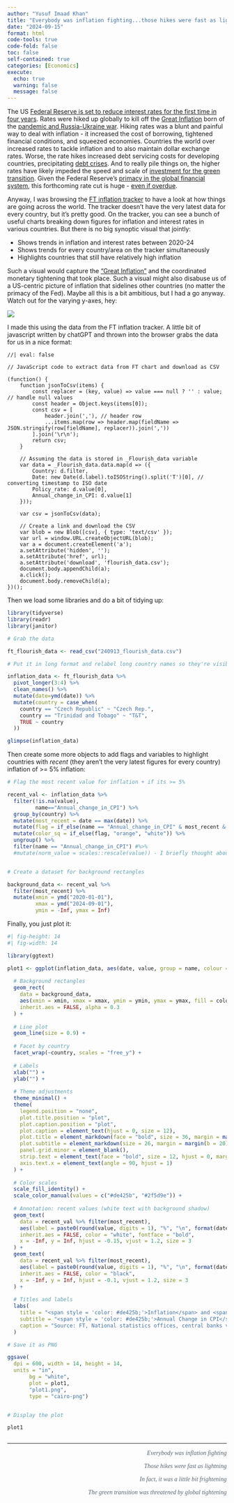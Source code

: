 ```yaml
---
author: "Yusuf Imaad Khan"
title: "Everybody was inflation fighting...those hikes were fast as lightning"
date: "2024-09-15"
format: html 
code-tools: true
code-fold: false
toc: false
self-contained: true
categories: [Economics]
execute:
  echo: true
  warning: false
  message: false
---
```


The US [Federal Reserve is set to reduce interest rates for the first time in four years](https://www.ft.com/content/a6e5cafe-01fa-4291-a7ba-f2b132ef6879). Rates were hiked up globally to kill off the [Great Inflation](https://www.ft.com/content/2ee6364e-3d48-447c-9b37-659d0f36d656) born of the [pandemic and Russia-Ukraine war](https://conference.nber.org/conf_papers/f197647.pdf). Hiking rates was a blunt and painful way to deal with inflation - it increased the cost of borrowing, tightened financial conditions, and squeezed economies. Countries the world over increased rates to tackle inflation and to also maintain dollar exchange rates. Worse, the rate hikes increased debt servicing costs for developing countries, precipitating [debt crises](https://jacobin.com/2022/06/developing-world-dollar-debt-crisis-inflation). And to really pile things on, the higher rates have likely impeded the speed and scale of [investment for the green transition](https://jacobin.com/2024/08/federal-reserve-rates-climate-inflation). Given the Federal Reserve's [primacy in the global financial system](https://www.phenomenalworld.org/analysis/the-imperial-fed/), this forthcoming rate cut is huge - [even if overdue](https://jacobin.com/2024/08/federal-reserve-rates-climate-inflation).

Anyway, I was browsing the [FT inflation tracker](https://www.ft.com/content/088d3368-bb8b-4ff3-9df7-a7680d4d81b2) to have a look at how things are going across the world. The tracker doesn't have the very latest data for every country, but it's pretty good. On the tracker, you can see a bunch of useful charts breaking down figures for inflation and interest rates in various countries. But there is no big synoptic visual that jointly:

-   Shows trends in inflation and interest rates between 2020-24
-   Shows trends for every country/area on the tracker simultaneously
-   Highlights countries that still have relatively high inflation

Such a visual would capture the ["Great Inflation"](https://www.ft.com/content/2ee6364e-3d48-447c-9b37-659d0f36d656) and the coordinated monetary tightening that took place. Such a visual might also disabuse us of a US-centric picture of inflation that sidelines other countries (no matter the primacy of the Fed). Maybe all this is a bit ambitious, but I had a go anyway. Watch out for the varying y-axes, hey:

![](plot1.png)

I made this using the data from the FT inflation tracker. A little bit of javascript written by chatGPT and thrown into the browser grabs the data for us in a nice format:

```ojs
//| eval: false

// JavaScript code to extract data from FT chart and download as CSV

(function() {
    function jsonToCsv(items) {
        const replacer = (key, value) => value === null ? '' : value; // handle null values
        const header = Object.keys(items[0]);
        const csv = [
            header.join(','), // header row
            ...items.map(row => header.map(fieldName => JSON.stringify(row[fieldName], replacer)).join(','))
        ].join('\r\n');
        return csv;
    }

    // Assuming the data is stored in _Flourish_data variable
    var data = _Flourish_data.data.map(d => ({
        Country: d.filter,
        Date: new Date(d.label).toISOString().split('T')[0], // converting timestamp to ISO date
        Policy_rate: d.value[0],
        Annual_change_in_CPI: d.value[1]
    }));

    var csv = jsonToCsv(data);

    // Create a link and download the CSV
    var blob = new Blob([csv], { type: 'text/csv' });
    var url = window.URL.createObjectURL(blob);
    var a = document.createElement('a');
    a.setAttribute('hidden', '');
    a.setAttribute('href', url);
    a.setAttribute('download', 'flourish_data.csv');
    document.body.appendChild(a);
    a.click();
    document.body.removeChild(a);
})();

```

Then we load some libraries and do a bit of tidying up:

```r

library(tidyverse)
library(readr)
library(janitor)

# Grab the data

ft_flourish_data <- read_csv("240913_flourish_data.csv")

# Put it in long format and relabel long country names so they're visible on facet

inflation_data <- ft_flourish_data %>% 
  pivot_longer(3:4) %>% 
  clean_names() %>% 
  mutate(date=ymd(date)) %>% 
  mutate(country = case_when(
    country == "Czech Republic" ~ "Czech Rep.",
    country == "Trinidad and Tobago" ~ "T&T",
    TRUE ~ country
  ))

glimpse(inflation_data)


```

Then create some more objects to add flags and variables to highlight countries with *recent* (they aren't the very latest figures for every country) inflation of \>= 5% inflation:

```r

# Flag the most recent value for inflation + if its >= 5%

recent_val <- inflation_data %>% 
  filter(!is.na(value),
         name=="Annual_change_in_CPI") %>% 
  group_by(country) %>% 
  mutate(most_recent = date == max(date)) %>%
  mutate(flag = if_else(name == "Annual_change_in_CPI" & most_recent & value >= 5, TRUE, FALSE)) %>%
  mutate(color_sq = if_else(flag, "orange", "white")) %>%
  ungroup() %>% 
  filter(name == "Annual_change_in_CPI") #%>% 
  #mutate(norm_value = scales::rescale(value)) - I briefly thought about making the facets into a sort of heat map coloured by latest value of inflation. For this I needed to normalise values. It ended up looking a bit messy so I left it out.


# Create a dataset for background rectangles

background_data <- recent_val %>%
  filter(most_recent) %>%
  mutate(xmin = ymd("2020-01-01"), 
         xmax = ymd("2024-09-01"), 
         ymin = -Inf, ymax = Inf) 

```

Finally, you just plot it:

```r
#| fig-height: 14
#| fig-width: 14

library(ggtext)

plot1 <- ggplot(inflation_data, aes(date, value, group = name, colour = name)) +
  
  # Background rectangles
  geom_rect(
    data = background_data, 
    aes(xmin = xmin, xmax = xmax, ymin = ymin, ymax = ymax, fill = color_sq),
    inherit.aes = FALSE, alpha = 0.3
  ) +
  
  # Line plot
  geom_line(size = 0.9) +
  
  # Facet by country
  facet_wrap(~country, scales = "free_y") +
  
  # Labels
  xlab("") + 
  ylab("") +
  
  # Theme adjustments
  theme_minimal() +
  theme(
    legend.position = "none",
    plot.title.position = "plot",
    plot.caption.position = "plot",
    plot.caption = element_text(hjust = 0, size = 12),
    plot.title = element_markdown(face = "bold", size = 36, margin = margin(b = 20)),
    plot.subtitle = element_markdown(size = 26, margin = margin(b = 20)), 
    panel.grid.minor = element_blank(),
    strip.text = element_text(face = "bold", size = 12, hjust = 0, margin = margin(b = 10)),
    axis.text.x = element_text(angle = 90, hjust = 1)
  ) +
  
  # Color scales
  scale_fill_identity() +
  scale_color_manual(values = c("#de425b", "#2f5d9e")) +
  
  # Annotation: recent values (white text with background shadow)
  geom_text(
    data = recent_val %>% filter(most_recent),
    aes(label = paste0(round(value, digits = 1), "%", "\n", format(date, "%d/%m"))), 
    inherit.aes = FALSE, color = "white", fontface = "bold", 
    x = -Inf, y = Inf, hjust = -0.15, vjust = 1.2, size = 3
  ) +
  geom_text(
    data = recent_val %>% filter(most_recent),
    aes(label = paste0(round(value, digits = 1), "%", "\n", format(date, "%d/%m"))), 
    inherit.aes = FALSE, color = "black",
    x = -Inf, y = Inf, hjust = -0.1, vjust = 1.2, size = 3
  ) +
  
  # Titles and labels
  labs(
    title = "<span style = 'color: #de425b;'>Inflation</span> and <span style = 'color:#2f5d9e;'>Interest Rates</span> in 85 countries (+ Eurozone)",
    subtitle = "<span style = 'color: #de425b;'>Annual Change in CPI</span> (%) and <span style = 'color:#2f5d9e;'>Policy Rate</span> (%), <span style = 'background-color: orange;'>Highlighted</span>: Recent Inflation >= 5%",
    caption = "Source: FT, National statistics offices, central banks via LSEG • Policy rates for Eurozone countries are ECB rate\nGraphic: Yusuf Imaad Khan / @yusuf_i_k"
  )

# Save it as PNG

ggsave(
  dpi = 600, width = 14, height = 14,
  units = "in",
       bg = "white",
       plot = plot1,
       "plot1.png",
       type = "cairo-png")


# Display the plot

plot1



```

------------------------------------------------------------------------

```{=html}
<style>
.flushright {
   text-align: right;
   margin-left: auto;
   text-wrap: balance;
   display: block; 
}

</style>
```
::: {style="color: #5a6570; font-family: 'Source Serif Pro'; text-wrap: 'balance'"}
::: flushright
*Everybody was inflation fighting*

*Those hikes were fast as lightning*

*In fact, it was a little bit frightening*

*The green transition was threatened by global tightening*
:::
:::
